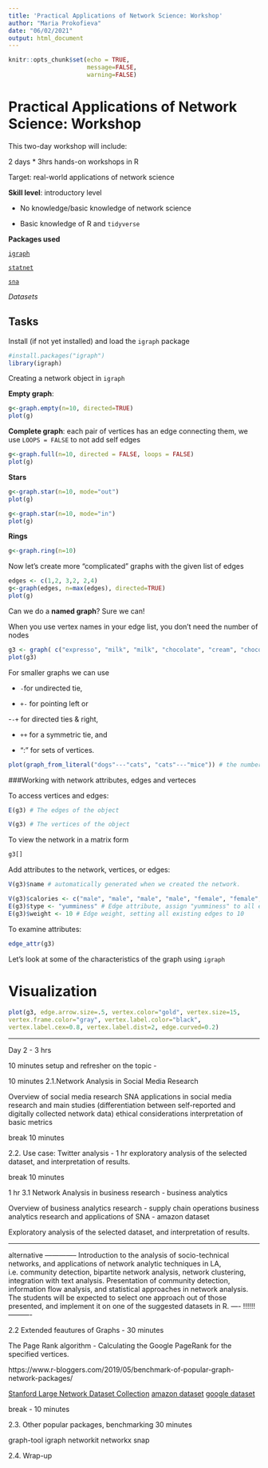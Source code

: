 ```yaml
---
title: 'Practical Applications of Network Science: Workshop'
author: "Maria Prokofieva"
date: "06/02/2021"
output: html_document
---
```


```r
knitr::opts_chunk$set(echo = TRUE,
                      message=FALSE,
                      warning=FALSE)
```

# Practical Applications of Network Science: Workshop

This two-day workshop will include:

2 days * 3hrs hands-on workshops in R

Target: real-world applications of network science


**Skill level**: introductory level 

- No knowledge/basic knowledge of network science

- Basic knowledge of R and `tidyverse`

**Packages used**

[`igraph`](https://igraph.org/r/)

[`statnet`](https://cran.r-project.org/web/packages/statnet/)

[`sna`](https://cran.r-project.org/web/packages/sna/)

*Datasets*

## Tasks

Install (if not yet installed) and load the `igraph` package

```r
#install.packages("igraph")
library(igraph)
```

Creating a network object in `igraph`

**Empty graph**:

```r
g<-graph.empty(n=10, directed=TRUE)
plot(g)
```
**Complete graph**: each pair of vertices has an edge connecting them, we use `LOOPS = FALSE` to not add self edges

```r
g<-graph.full(n=10, directed = FALSE, loops = FALSE)
plot(g)
```

**Stars**
```r
g<-graph.star(n=10, mode="out")
plot(g)

g<-graph.star(n=10, mode="in")
plot(g)
```

**Rings**
```r
g<-graph.ring(n=10)
```

Now let's create more "complicated" graphs with the given list of edges

```r
edges <- c(1,2, 3,2, 2,4)
g<-graph(edges, n=max(edges), directed=TRUE)
plot(g)
```

Can we do a **named graph**? Sure we can!

When you use vertex names in your edge list, you don't need the number of nodes

```r
g3 <- graph( c("expresso", "milk", "milk", "chocolate", "cream", "chocolate", "expresso", "cream")) # named vertices 
plot(g3)
```
For smaller graphs we can use

- ` - `for undirected tie, 

- `+-` for pointing left or 

-`-+` for directed ties  & right, 

- `++` for a symmetric tie, and 

- “:” for sets of vertices.

```r

plot(graph_from_literal("dogs"---"cats", "cats"---"mice")) # the number of dashes doesn't matter

```
###Working with network attributes, edges and verteces

To access vertices and edges:

```r
E(g3) # The edges of the object

V(g3) # The vertices of the object
```
To view the network in a matrix form

```r
g3[]
```

Add attributes to the network, vertices, or edges:

```r
V(g3)$name # automatically generated when we created the network.

V(g3)$calories <- c("male", "male", "male", "male", "female", "female", "male")
E(g3)$type <- "yumminess" # Edge attribute, assign "yumminess" to all edges
E(g3)$weight <- 10 # Edge weight, setting all existing edges to 10
```
To examine attributes:
```r
edge_attr(g3)

```


Let's look at some of the characteristics of the graph using `igraph`


# Visualization
```r
plot(g3, edge.arrow.size=.5, vertex.color="gold", vertex.size=15,
vertex.frame.color="gray", vertex.label.color="black",
vertex.label.cex=0.8, vertex.label.dist=2, edge.curved=0.2)

```



------------

Day 2 - 3 hrs

10 minutes
setup and refresher on the topic - 

10 minutes
2.1.Network Analysis in Social Media Research 

Overview of social media research
SNA applications in social media research and main studies
(differentiation between self-reported and digitally collected network data)
ethical considerations
interpretation of basic metrics

break 10 minutes

2.2. Use case: Twitter analysis - 1 hr
exploratory analysis of the selected dataset, and interpretation of results.

break 10 minutes

1 hr
3.1 Network Analysis in business research - business analytics

Overview of business analytics research - supply chain operations
business analytics research and applications of SNA - amazon dataset

Exploratory analysis of the selected dataset, and interpretation of results.



----
alternative --------------
Introduction to the analysis of socio-technical networks, and applications of network analytic techniques in LA, i.e. community detection, bipartite network analysis, network clustering, integration with text analysis. Presentation of community detection, information flow analysis, and statistical approaches in network analysis. The students will be expected to select one approach out of those presented, and implement it on one of the suggested datasets in R.
---- !!!!!!----------

2.2 Extended feautures of Graphs - 30 minutes

The Page Rank algorithm - Calculating the Google PageRank for the specified vertices.

https://www.r-bloggers.com/2019/05/benchmark-of-popular-graph-network-packages/

[Stanford Large Network Dataset Collection](https://snap.stanford.edu/data/index.html)
[amazon dataset](https://snap.stanford.edu/data/index.html#amazon) 
[google dataset](https://snap.stanford.edu/data/web-Google.html) 

break - 10 minutes

2.3. Other popular packages, benchmarking
30 minutes

graph-tool
igraph
networkit
networkx
snap

2.4. Wrap-up 



